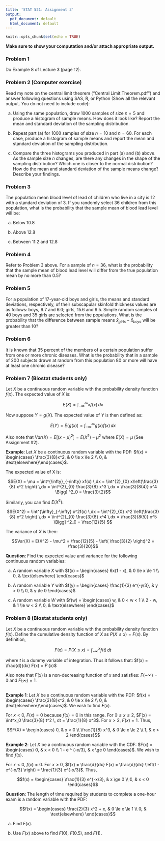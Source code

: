 ```yaml
---
title: 'STAT 521: Assignment 3'
output: 
  pdf_document: default
  html_document: default
---
```


```r
knitr::opts_chunk$set(echo = TRUE)
```
**Make sure to show your computation and/or attach appropriate output.**

### Problem 1

Do Example 8 of Lecture 3 (page 12).

### Problem 2 (Computer exercise)

Read my note on the central limit theorem (“Central Limit Theorem.pdf”) and answer following questions using SAS, R, or Python (Show all the relevant output. You do not need to include code):

a)	Using the same population, draw 1000 samples of size $n = 5$ and produce a histogram of sample means.  How does it look like?  Report the mean and standard deviation of the sampling distribution.

b)	Repeat part (a) for 1000 samples of size $n = 10$ and $n = 60$. For each case, produce a histogram of sample means and report the mean and standard deviation of the sampling distribution.

c)	Compare the three histograms you produced in part (a) and (b) above.  As the sample size $n$ changes, are there any changes in the shape of the sampling distribution?  Which one is closer to the normal distribution?  How do the mean and standard deviation of the sample means change?  Describe your findings.  

### Problem 3

The population mean blood level of lead of children who live in a city is 12 with a standard deviation of 3. If you randomly select 36 children from this population, what is the probability that the sample mean of blood lead level will be:

a)	Below 10.8

b)	Above 12.8

c)	Between 11.2 and 12.8

### Problem 4

Refer to Problem 3 above. For a sample of $n = 36$, what is the probability that the sample mean of blood lead level will differ from the true population mean by no more than 0.5?

### Problem 5

For a population of 17-year-old boys and girls, the means and standard deviations, respectively, of their subscapular skinfold thickness values are as follows: boys, 9.7 and 6.0; girls, 15.6 and 9.5.  Simple random samples of 40 boys and 35 girls are selected from the populations.  What is the probability that the difference between sample means $\bar{x}_{girls} - \bar{x}_{boys}$ will be greater than 10?

### Problem 6

It is known that 35 percent of the members of a certain population suffer from one or more chronic diseases.  What is the probability that in a sample of 200 subjects drawn at random from this population 80 or more will have at least one chronic disease?

### Problem 7 (Biostat students only)

Let $X$ be a continuous random variable with the probability density function $f(x)$. The expected value of $X$ is:

$$E(X) = \int^{\infty}_{-\infty} xf(x) \,dx$$

Now suppose $Y = g(X)$. The expected value of $Y$ is then defined as:

$$E(Y) = E\left(g(x)\right)= \int^{\infty}_{-\infty} g(x)f(x) \,dx$$

Also note that $Var(X) = E[(x - \mu)^2] = E(X^2) - \mu^2$ where $E(X) = \mu$ (See Assignment #2).

**Example**: Let $X$ be a continuous random variable with the PDF: $f(x) = \begin{cases} \frac{3}{8}x^2, & 0 \le x \le 2 \\ 0, & \text{elsewhere}\end{cases}$.

The expected value of X is:

$$E(X) = \mu = \int^{\infty}_{-\infty} xf(x) \,dx = \int^{2}_{0} x\left(\frac{3}{8} x^2 \right) \,dx = \int^{2}_{0} \frac{3}{8} x^3 \,dx = \frac{3}{8(4)} x^4 \Bigg] ^2_0 = \frac{3}{2}$$

Similarly, you can find $E(X^2)$:

$$E(X^2) = \int^{\infty}_{-\infty} x^2f(x) \,dx = \int^{2}_{0} x^2 \left(\frac{3}{8} x^2 \right) \,dx = \int^{2}_{0} \frac{3}{8} x^4 \,dx = \frac{3}{8(5)} x^5 \Bigg] ^2_0 = \frac{12}{5} $$

The variance of $X$ is then:

$$Var(X) = E(X^2) - \mu^2 = \frac{12}{5} - \left( \frac{3}{2} \right)^2 = \frac{3}{20}$$

**Question**: Find the expected value and variance for the following continuous random variables: 

a)	A random variable $X$ with $f(x) = \begin{cases} 6x(1 - x), & 0 \le x \le 1 \\ 0, & \text{elsewhere} \end{cases}$

b)	A random variable $Y$ with $f(y) = \begin{cases} \frac{1}{3} e^{-y/3}, & y > 0 \\ 0, & y \le 0 \end{cases}$

c)	A random variable $W$ with $f(w) = \begin{cases} w, & 0 < w < 1 \\ 2 - w, & 1 \le w < 2 \\ 0, & \text{elsewhere} \end{cases}$

### Problem 8 (Biostat students only)

Let $X$ be a continuous random variable with the probability density function $f(x)$. Define the cumulative density function of $X$ as $P(X \le x) = F(x)$. By definition,

$$F(x) = P(X \le x) = \int^x_{-\infty}f(t) \, dt$$

where $t$ is a dummy variable of integration. Thus it follows that: $f(x) = \frac{d}{dx} F(x) = F'(x)$

Also note that $F(x)$ is a non-decreasing function of $x$ and satisfies: $F(-\infty) = 0$ and $F(\infty) = 1$. <br><br>

**Example 1**: Let $X$ be a continuous random variable with the PDF: $f(x) = \begin{cases} \frac{3}{8}x^2, & 0 \le x \le 2 \\ 0, & \text{elsewhere}\end{cases}$. We wish to find $F(x)$.

For $x < 0$, $F(x) = 0$ because $f(x) = 0$ in this range. For $0 \le x \le 2$, $F(x) = \int^x_0 \frac{3}{8} t^2 \, dt = \frac{1}{8} x^3$.  For $x > 2$, $F(x) = 1$. Thus,

$$F(X) = \begin{cases} 
0, & x < 0 \\
\frac{1}{8} x^3, & 0 \le x \le 2 \\
1, & x > 2
\end{cases}$$

**Example 2**: Let $X$ be a continuous random variable with the CDF: $F(x) = \begin{cases} 0, & x < 0 \\ 1 - e ^ {-x/3}, & x \ge 0 \end{cases}$. We wish to find $f(x)$.

For $x < 0$, $f(x) = 0$. For $x \ge 0$, $f(x) = \frac{d}{dx} F(x) = \frac{d}{dx} \left(1 - e^{-x/3} \right) = \frac{1}{3} e^{-x/3}$. Thus,

$$f(x) = \begin{cases} 
\frac{1}{3} e^{-x/3}, & x \ge 0 \\
0, & x < 0
\end{cases}$$

**Question**: The length of time required by students to complete a one-hour exam is a random variable with the PDF:

$$f(x) = \begin{cases} 
\frac{2}{3} x^2 + x, & 0 \le x \le 1 \\
0, & \text{elsewhere}
\end{cases}$$

a)	Find $F(x)$.

b)	Use $F(x)$ above to find $F(0)$, $F(0.5)$, and $F(1)$.

<br><br><br><br><br>